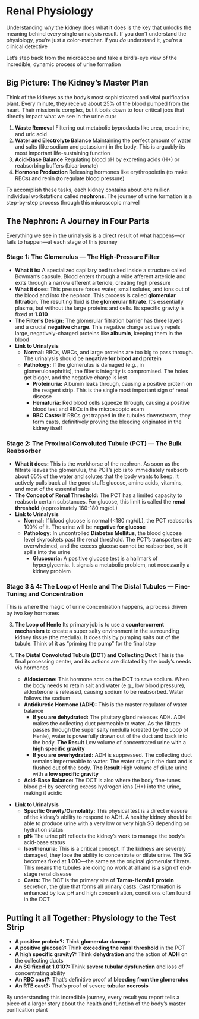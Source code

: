 # Renal Physiology {-}

Understanding *why* the kidney does what it does is the key that unlocks the meaning behind every single urinalysis result. If you don't understand the physiology, you're just a color-matcher. If you *do* understand it, you're a clinical detective

Let's step back from the microscope and take a bird's-eye view of the incredible, dynamic process of urine formation

## **Big Picture: The Kidney's Master Plan** {-}

Think of the kidneys as the body's most sophisticated and vital purification plant. Every minute, they receive about 25% of the blood pumped from the heart. Their mission is complex, but it boils down to four critical jobs that directly impact what we see in the urine cup:

1.  **Waste Removal** Filtering out metabolic byproducts like urea, creatinine, and uric acid
2.  **Water and Electrolyte Balance** Maintaining the perfect amount of water and salts (like sodium and potassium) in the body. This is arguably its most important life-sustaining function
3.  **Acid-Base Balance** Regulating blood pH by excreting acids (H+) or reabsorbing buffers (bicarbonate)
4.  **Hormone Production** Releasing hormones like erythropoietin (to make RBCs) and renin (to regulate blood pressure)

To accomplish these tasks, each kidney contains about one million individual workstations called **nephrons**. The journey of urine formation is a step-by-step process through this microscopic marvel

## **The Nephron: A Journey in Four Parts** {-}

Everything we see in the urinalysis is a direct result of what happens—or fails to happen—at each stage of this journey

### **Stage 1: The Glomerulus — The High-Pressure Filter** {-}

*   **What it is:** A specialized capillary bed tucked inside a structure called Bowman's capsule. Blood enters through a wide afferent arteriole and exits through a narrow efferent arteriole, creating high pressure
*   **What it does:** This pressure forces water, small solutes, and ions out of the blood and into the nephron. This process is called **glomerular filtration**. The resulting fluid is the **glomerular filtrate**. It's essentially plasma, but without the large proteins and cells. Its specific gravity is fixed at **1.010**
*   **The Filter's Design:** The glomerular filtration barrier has three layers and a crucial **negative charge**. This negative charge actively repels large, negatively-charged proteins like **albumin**, keeping them in the blood
*   **Link to Urinalysis**
    *   **Normal:** RBCs, WBCs, and large proteins are too big to pass through. The urinalysis should be **negative for blood and protein**
    *   **Pathology:** If the glomerulus is damaged (e.g., in glomerulonephritis), the filter's integrity is compromised. The holes get bigger, and the negative charge is lost
        *   **Proteinuria:** Albumin leaks through, causing a positive protein on the reagent strip. This is the single most important sign of renal disease
        *   **Hematuria:** Red blood cells squeeze through, causing a positive blood test and RBCs in the microscopic exam
        *   **RBC Casts:** If RBCs get trapped in the tubules downstream, they form casts, definitively proving the bleeding originated in the kidney itself

### **Stage 2: The Proximal Convoluted Tubule (PCT) — The Bulk Reabsorber** {-}

*   **What it does:** This is the workhorse of the nephron. As soon as the filtrate leaves the glomerulus, the PCT's job is to immediately reabsorb about 65% of the water and solutes that the body wants to keep. It actively pulls back all the good stuff: glucose, amino acids, vitamins, and most of the essential salts
*   **The Concept of Renal Threshold:** The PCT has a limited capacity to reabsorb certain substances. For glucose, this limit is called the **renal threshold** (approximately 160-180 mg/dL)
*   **Link to Urinalysis**
    *   **Normal:** If blood glucose is normal (<180 mg/dL), the PCT reabsorbs 100% of it. The urine will be **negative for glucose**
    *   **Pathology:** In uncontrolled **Diabetes Mellitus**, the blood glucose level skyrockets past the renal threshold. The PCT's transporters are overwhelmed, and the excess glucose cannot be reabsorbed, so it spills into the urine
        *   **Glucosuria:** A positive glucose test is a hallmark of hyperglycemia. It signals a metabolic problem, not necessarily a kidney problem

### **Stage 3 & 4: The Loop of Henle and The Distal Tubules — Fine-Tuning and Concentration** {-}

This is where the magic of urine concentration happens, a process driven by two key hormones

3.   **The Loop of Henle** Its primary job is to use a **countercurrent mechanism** to create a super salty environment in the surrounding kidney tissue (the medulla). It does this by pumping salts out of the tubule. Think of it as "priming the pump" for the final step

4.  **The Distal Convoluted Tubule (DCT) and Collecting Duct** This is the final processing center, and its actions are dictated by the body's needs via hormones
    *   **Aldosterone:** This hormone acts on the DCT to save sodium. When the body needs to retain salt and water (e.g., low blood pressure), aldosterone is released, causing sodium to be reabsorbed. Water follows the sodium
    *   **Antidiuretic Hormone (ADH):** This is the master regulator of water balance
        *   **If you are dehydrated:** The pituitary gland releases ADH. ADH makes the collecting duct permeable to water. As the filtrate passes through the super salty medulla (created by the Loop of Henle), water is powerfully drawn out of the duct and back into the body. **The Result** Low volume of concentrated urine with a **high specific gravity**
        *   **If you are overhydrated:** ADH is suppressed. The collecting duct remains impermeable to water. The water stays in the duct and is flushed out of the body. **The Result** High volume of dilute urine with a **low specific gravity**
    *   **Acid-Base Balance:** The DCT is also where the body fine-tunes blood pH by secreting excess hydrogen ions (H+) into the urine, making it acidic

*   **Link to Urinalysis**
    *   **Specific Gravity/Osmolality:** This physical test is a direct measure of the kidney's ability to respond to ADH. A healthy kidney should be able to produce urine with a very low or very high SG depending on hydration status
    *   **pH:** The urine pH reflects the kidney's work to manage the body's acid-base status
    *   **Isosthenuria:** This is a critical concept. If the kidneys are severely damaged, they lose the ability to concentrate or dilute urine. The SG becomes fixed at **1.010**—the same as the original glomerular filtrate. This means the tubules are doing no work at all and is a sign of end-stage renal disease
    *   **Casts:** The DCT is the primary site of **Tamm-Horsfall protein** secretion, the glue that forms all urinary casts. Cast formation is enhanced by low pH and high concentration, conditions often found in the DCT

## **Putting it all Together: Physiology to the Test Strip** {-}

*   **A positive protein?:** Think **glomerular damage**
*   **A positive glucose?:** Think **exceeding the renal threshold** in the PCT
*   **A high specific gravity?:** Think **dehydration** and the action of **ADH** on the collecting ducts
*   **An SG fixed at 1.010?:** Think **severe tubular dysfunction** and loss of concentrating ability
*   **An RBC cast?:** That's definitive proof of **bleeding from the glomerulus**
*   **An RTE cast?:** That's proof of severe **tubular necrosis**

By understanding this incredible journey, every result you report tells a piece of a larger story about the health and function of the body's master purification plant
